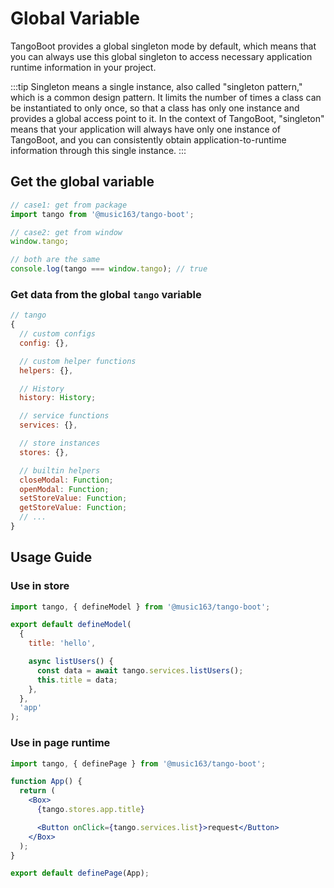 # Global Variable

TangoBoot provides a global singleton mode by default, which means that you can always use this global singleton to access necessary application runtime information in your project.

:::tip
Singleton means a single instance, also called "singleton pattern," which is a common design pattern. It limits the number of times a class can be instantiated to only once, so that a class has only one instance and provides a global access point to it. In the context of TangoBoot, "singleton" means that your application will always have only one instance of TangoBoot, and you can consistently obtain application-to-runtime information through this single instance.
:::

## Get the global variable

```js
// case1: get from package
import tango from '@music163/tango-boot';

// case2: get from window
window.tango;

// both are the same
console.log(tango === window.tango); // true
```

### Get data from the global `tango` variable

```js
// tango
{
  // custom configs
  config: {},

  // custom helper functions
  helpers: {},

  // History
  history: History;

  // service functions
  services: {},

  // store instances
  stores: {},

  // builtin helpers
  closeModal: Function;
  openModal: Function;
  setStoreValue: Function;
  getStoreValue: Function;
  // ...
}
```

## Usage Guide

### Use in store

```jsx
import tango, { defineModel } from '@music163/tango-boot';

export default defineModel(
  {
    title: 'hello',

    async listUsers() {
      const data = await tango.services.listUsers();
      this.title = data;
    },
  },
  'app'
);
```

### Use in page runtime

```jsx
import tango, { definePage } from '@music163/tango-boot';

function App() {
  return (
    <Box>
      {tango.stores.app.title}

      <Button onClick={tango.services.list}>request</Button>
    </Box>
  );
}

export default definePage(App);
```
